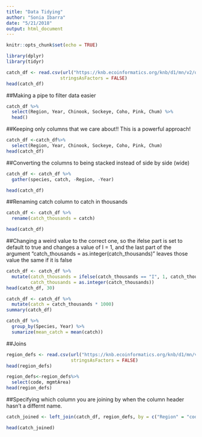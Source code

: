 ```yaml
---
title: "Data Tidying"
author: "Sonia Ibarra"
date: "5/21/2018"
output: html_document
---
```


```r
knitr::opts_chunk$set(echo = TRUE)
```

```r
library(dplyr)
library(tidyr)
```

```r
catch_df <- read.csv(url("https://knb.ecoinformatics.org/knb/d1/mn/v2/object/df35b.302.1", method = "libcurl"),
                    stringsAsFactors = FALSE)
head(catch_df)
```

##Making a pipe to filter data easier
```r
catch_df %>% 
  select(Region, Year, Chinook, Sockeye, Coho, Pink, Chum) %>% 
  head()
```

##Keeping only columns that we care about!! This is a powerful approach! 
```r
catch_df <-catch_df%>%
  select(Region, Year, Chinook, Sockeye, Coho, Pink, Chum)
head(catch_df)
```

##Converting the columns to being stacked instead of side by side (wide)
```r
catch_df <- catch_df %>% 
  gather(species, catch, -Region, -Year)

head(catch_df)
```

##Renaming catch column to catch in thousands
```r
catch_df <- catch_df %>% 
  rename(catch_thousands = catch)

head(catch_df)
```

##Changing a weird value to the correct one, so the ifelse part is set to default to true and changes a value of I = 1, and the last part of the argument "catch_thousands = as.integer(catch_thousands)" leaves those value the same if it is false
```r
catch_df <- catch_df %>%
  mutate(catch_thousands = ifelse(catch_thousands == "I", 1, catch_thousands),
         catch_thousands = as.integer(catch_thousands))
head(catch_df, 30)
```

```r
catch_df <- catch_df %>%
  mutate(catch = catch_thousands * 1000)
summary(catch_df)
```

```r
catch_df %>%
  group_by(Species, Year) %>%
  sumarize(mean_catch = mean(catch))
```


##Joins
```r
region_defs <- read.csv(url("https://knb.ecoinformatics.org/knb/d1/mn/v2/object/df35b.303.1", method = "libcurl"),
                        stringsAsFactors = FALSE)
head(region_defs)
```

``` r
region_defs<-region_defs%>%
  select(code, mgmtArea)
head(region_defs)
```

##Specifying which column you are joining by when the column header hasn't a differnt name. 
```r
catch_joined <- left_join(catch_df, region_defs, by = c("Region" = "code") )

head(catch_joined)
```


